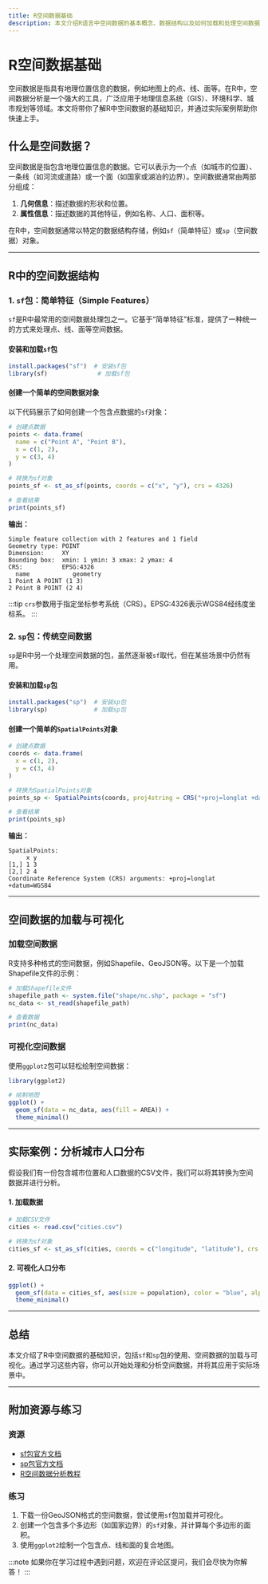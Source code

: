 ```yaml
---
title: R空间数据基础
description: 本文介绍R语言中空间数据的基本概念、数据结构以及如何加载和处理空间数据。适合初学者快速入门R空间数据分析。
---
```


# R空间数据基础

空间数据是指具有地理位置信息的数据，例如地图上的点、线、面等。在R中，空间数据分析是一个强大的工具，广泛应用于地理信息系统（GIS）、环境科学、城市规划等领域。本文将带你了解R中空间数据的基础知识，并通过实际案例帮助你快速上手。

## 什么是空间数据？

空间数据是指包含地理位置信息的数据。它可以表示为一个点（如城市的位置）、一条线（如河流或道路）或一个面（如国家或湖泊的边界）。空间数据通常由两部分组成：
1. **几何信息**：描述数据的形状和位置。
2. **属性信息**：描述数据的其他特征，例如名称、人口、面积等。

在R中，空间数据通常以特定的数据结构存储，例如`sf`（简单特征）或`sp`（空间数据）对象。

---

## R中的空间数据结构

### 1. `sf`包：简单特征（Simple Features）

`sf`是R中最常用的空间数据处理包之一。它基于“简单特征”标准，提供了一种统一的方式来处理点、线、面等空间数据。

#### 安装和加载`sf`包
```r
install.packages("sf")  # 安装sf包
library(sf)              # 加载sf包
```

#### 创建一个简单的空间数据对象
以下代码展示了如何创建一个包含点数据的`sf`对象：
```r
# 创建点数据
points <- data.frame(
  name = c("Point A", "Point B"),
  x = c(1, 2),
  y = c(3, 4)
)

# 转换为sf对象
points_sf <- st_as_sf(points, coords = c("x", "y"), crs = 4326)

# 查看结果
print(points_sf)
```

**输出：**
```
Simple feature collection with 2 features and 1 field
Geometry type: POINT
Dimension:     XY
Bounding box:  xmin: 1 ymin: 3 xmax: 2 ymax: 4
CRS:           EPSG:4326
  name            geometry
1 Point A POINT (1 3)
2 Point B POINT (2 4)
```

:::tip
`crs`参数用于指定坐标参考系统（CRS）。EPSG:4326表示WGS84经纬度坐标系。
:::

### 2. `sp`包：传统空间数据

`sp`是R中另一个处理空间数据的包，虽然逐渐被`sf`取代，但在某些场景中仍然有用。

#### 安装和加载`sp`包
```r
install.packages("sp")  # 安装sp包
library(sp)             # 加载sp包
```

#### 创建一个简单的`SpatialPoints`对象
```r
# 创建点数据
coords <- data.frame(
  x = c(1, 2),
  y = c(3, 4)
)

# 转换为SpatialPoints对象
points_sp <- SpatialPoints(coords, proj4string = CRS("+proj=longlat +datum=WGS84"))

# 查看结果
print(points_sp)
```

**输出：**
```
SpatialPoints:
     x y
[1,] 1 3
[2,] 2 4
Coordinate Reference System (CRS) arguments: +proj=longlat +datum=WGS84
```

---

## 空间数据的加载与可视化

### 加载空间数据

R支持多种格式的空间数据，例如Shapefile、GeoJSON等。以下是一个加载Shapefile文件的示例：
```r
# 加载Shapefile文件
shapefile_path <- system.file("shape/nc.shp", package = "sf")
nc_data <- st_read(shapefile_path)

# 查看数据
print(nc_data)
```

### 可视化空间数据

使用`ggplot2`包可以轻松绘制空间数据：
```r
library(ggplot2)

# 绘制地图
ggplot() +
  geom_sf(data = nc_data, aes(fill = AREA)) +
  theme_minimal()
```

---

## 实际案例：分析城市人口分布

假设我们有一份包含城市位置和人口数据的CSV文件，我们可以将其转换为空间数据并进行分析。

#### 1. 加载数据
```r
# 加载CSV文件
cities <- read.csv("cities.csv")

# 转换为sf对象
cities_sf <- st_as_sf(cities, coords = c("longitude", "latitude"), crs = 4326)
```

#### 2. 可视化人口分布
```r
ggplot() +
  geom_sf(data = cities_sf, aes(size = population), color = "blue", alpha = 0.5) +
  theme_minimal()
```

---

## 总结

本文介绍了R中空间数据的基础知识，包括`sf`和`sp`包的使用、空间数据的加载与可视化。通过学习这些内容，你可以开始处理和分析空间数据，并将其应用于实际场景中。

---

## 附加资源与练习

### 资源
- [sf包官方文档](https://r-spatial.github.io/sf/)
- [sp包官方文档](https://cran.r-project.org/web/packages/sp/vignettes/intro_sp.pdf)
- [R空间数据分析教程](https://geocompr.robinlovelace.net/)

### 练习
1. 下载一份GeoJSON格式的空间数据，尝试使用`sf`包加载并可视化。
2. 创建一个包含多个多边形（如国家边界）的`sf`对象，并计算每个多边形的面积。
3. 使用`ggplot2`绘制一个包含点、线和面的复合地图。

:::note
如果你在学习过程中遇到问题，欢迎在评论区提问，我们会尽快为你解答！
:::